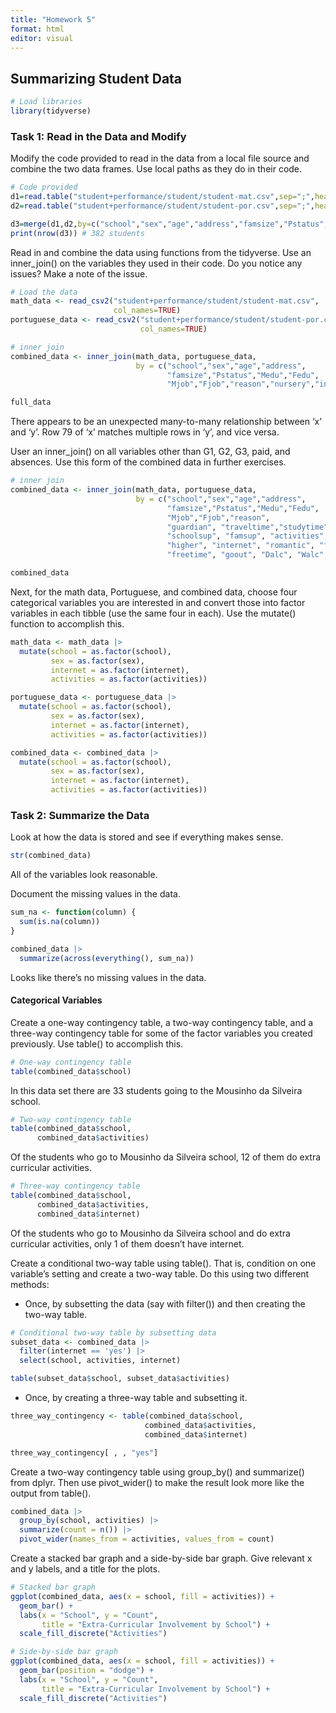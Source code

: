 ```yaml
---
title: "Homework 5"
format: html
editor: visual
---
```


## Summarizing Student Data

```r
# Load libraries
library(tidyverse)
```

### Task 1: Read in the Data and Modify

Modify the code provided to read in the data from a local file source and combine the two data frames. Use local paths as they do in their code.

```r
# Code provided
d1=read.table("student+performance/student/student-mat.csv",sep=";",header=TRUE)
d2=read.table("student+performance/student/student-por.csv",sep=";",header=TRUE)

d3=merge(d1,d2,by=c("school","sex","age","address","famsize","Pstatus","Medu","Fedu","Mjob","Fjob","reason","nursery","internet"))
print(nrow(d3)) # 382 students
```

Read in and combine the data using functions from the tidyverse. Use an inner_join() on the variables they used in their code. Do you notice any issues? Make a note of the issue.

```r
# Load the data
math_data <- read_csv2("student+performance/student/student-mat.csv", 
                       col_names=TRUE)
portuguese_data <- read_csv2("student+performance/student/student-por.csv",
                             col_names=TRUE)

# inner join
combined_data <- inner_join(math_data, portuguese_data, 
                            by = c("school","sex","age","address",
                                   "famsize","Pstatus","Medu","Fedu",
                                   "Mjob","Fjob","reason","nursery","internet"))

full_data
```

There appears to be an unexpected many-to-many relationship between 'x' and 'y'. Row 79 of 'x' matches multiple rows in 'y', and vice versa.

User an inner_join() on all variables other than G1, G2, G3, paid, and absences. Use this form of the combined data in further exercises.

```r
# inner join
combined_data <- inner_join(math_data, portuguese_data, 
                            by = c("school","sex","age","address",
                                   "famsize","Pstatus","Medu","Fedu",
                                   "Mjob","Fjob","reason",
                                   "guardian", "traveltime","studytime","failures",
                                   "schoolsup", "famsup", "activities", "nursery",
                                   "higher", "internet", "romantic", "famrel",
                                   "freetime", "goout", "Dalc", "Walc", "health"))

combined_data
```

Next, for the math data, Portuguese, and combined data, choose four categorical variables you are interested in and convert those into factor variables in each tibble (use the same four in each). Use the mutate() function to accomplish this.

```r
math_data <- math_data |>
  mutate(school = as.factor(school),
         sex = as.factor(sex),
         internet = as.factor(internet),
         activities = as.factor(activities))

portuguese_data <- portuguese_data |>
  mutate(school = as.factor(school),
         sex = as.factor(sex),
         internet = as.factor(internet),
         activities = as.factor(activities))

combined_data <- combined_data |>
  mutate(school = as.factor(school),
         sex = as.factor(sex),
         internet = as.factor(internet),
         activities = as.factor(activities))
```

### Task 2: Summarize the Data

Look at how the data is stored and see if everything makes sense.

```r
str(combined_data)
```

All of the variables look reasonable.

Document the missing values in the data.

```r
sum_na <- function(column) {
  sum(is.na(column))
}

combined_data |>
  summarize(across(everything(), sum_na))
```

Looks like there's no missing values in the data.

#### Categorical Variables

Create a one-way contingency table, a two-way contingency table, and a three-way contingency table for some of the factor variables you created previously. Use table() to accomplish this.

```r
# One-way contingency table
table(combined_data$school)
```

In this data set there are 33 students going to the Mousinho da Silveira school.

```r
# Two-way contingency table
table(combined_data$school, 
      combined_data$activities)
```

Of the students who go to Mousinho da Silveira school, 12 of them do extra curricular activities.

```r
# Three-way contingency table
table(combined_data$school,
      combined_data$activities,
      combined_data$internet)
```

Of the students who go to Mousinho da Silveira school and do extra curricular activities, only 1 of them doesn't have internet.

Create a conditional two-way table using table(). That is, condition on one variable's setting and create a two-way table. Do this using two different methods:

-   Once, by subsetting the data (say with filter()) and then creating the two-way table.

```r
# Conditional two-way table by subsetting data
subset_data <- combined_data |>
  filter(internet == 'yes') |>
  select(school, activities, internet)

table(subset_data$school, subset_data$activities)
```

-   Once, by creating a three-way table and subsetting it.

```r
three_way_contingency <- table(combined_data$school,
                              combined_data$activities,
                              combined_data$internet)

three_way_contingency[ , , "yes"]
```

Create a two-way contingency table using group_by() and summarize() from dplyr. Then use pivot_wider() to make the result look more like the output from table().

```r
combined_data |>
  group_by(school, activities) |>
  summarize(count = n()) |>
  pivot_wider(names_from = activities, values_from = count)
```

Create a stacked bar graph and a side-by-side bar graph. Give relevant x and y labels, and a title for the plots.

```r
# Stacked bar graph
ggplot(combined_data, aes(x = school, fill = activities)) + 
  geom_bar() +
  labs(x = "School", y = "Count",
       title = "Extra-Curricular Involvement by School") +
  scale_fill_discrete("Activities")
```

```r
# Side-by-side bar graph
ggplot(combined_data, aes(x = school, fill = activities)) +
  geom_bar(position = "dodge") +
  labs(x = "School", y = "Count", 
       title = "Extra-Curricular Involvement by School") +
  scale_fill_discrete("Activities")
```
